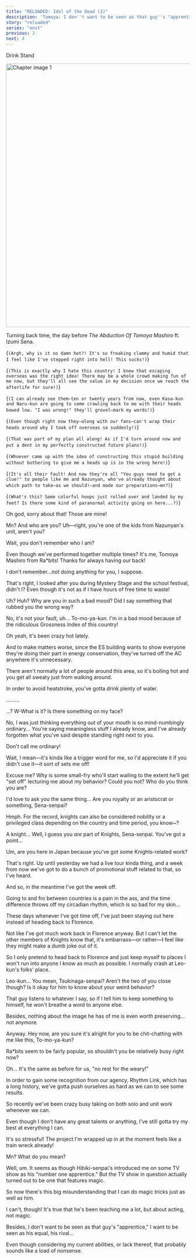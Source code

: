 ```yaml
---
title: "RELOADED: Idol of the Dead (3)"
description: 'Tomoya: I don''t want to be seen as that guy''s "apprentice," I want to be seen as his equal, his rival…'
story: "reloaded"
series: "enst"
previous: 2
next: 4
---
```


<Season s="Summer"/>

<Location>Drink Stand</Location>

<Image src="/img/tl/reloaded/3/1.jpg" alt="Chapter image 1" layout="responsive" width="1560" height="720" quality="100" />

<Narration>Turning back time, the day before _The Abduction Of Tomoya Mashiro_ ft. Izumi Sena.</Narration>

<Bubble character="Izumi">

<Thought>{`(Argh, why is it so damn hot?! It's so freaking clammy and humid that I feel like I've stepped right into hell! This sucks!)`}</Thought>

<Thought>{`(This is exactly why I hate this country! I knew that escaping overseas was the right idea! There may be a whole crowd making fun of me now, but they'll all see the value in my decision once we reach the afterlife for sure!)`}</Thought>

<Thought>{`(I can already see them—ten or twenty years from now, even Kasa-kun and Naru-kun are going to come crawling back to me with their heads bowed low. "I was wrong!" they'll grovel—mark my words!)`}</Thought>

<Thought>{`(Even though right now they—along with our fans—can't wrap their heads around why I took off overseas so suddenly!)`}</Thought>

<Thought>{`(That was part of my plan all along! As if I'd turn around now and put a dent in my perfectly constructed future plans!)`}</Thought>

<Thought>{`(Whoever came up with the idea of constructing this stupid building without bothering to give me a heads up is in the wrong here!)`}</Thought>

<Thought>{`(It's all their fault! And now they're all "You guys need to get a clue!" to people like me and Nazunyan, who've already thought about which path to take—as we should!—and made our preparations—mn?)`}</Thought>

<Thought>{`(What's this? Some colorful hoops just rolled over and landed by my feet? Is there some kind of paranormal activity going on here...?)`}</Thought>

</Bubble>

<Bubble character="Tomoya">

Oh god, sorry about that! Those are mine!

</Bubble>

<Bubble character="Izumi">

Mn? And who are you? Uh—right, you're one of the kids from Nazunyan's unit, aren't you?

</Bubble>

<Bubble character="Tomoya">

Wait, you don't remember who I am?

Even though we've performed together multiple times? It's me, Tomoya Mashiro from Ra<span className="noCase">\*</span>bits! Thanks for always having our back!

</Bubble>

<Bubble character="Izumi">

I don't remember..._not_ doing anything for you, I suppose.

That's right, I looked after you during Mystery Stage and the school festival, didn't I? Even though it's not as if I have hours of free time to waste!

</Bubble>

<Bubble character="Tomoya">

Uh? Huh? Why are you in such a bad mood? Did I say something that rubbed you the wrong way?

</Bubble>

<Bubble character="Izumi">

No, it's not your fault, uh... To-mo-ya-kun. I'm in a bad mood because of the ridiculous Grossness Index of this country!

</Bubble>

<Bubble character="Tomoya">

Oh yeah, it's been crazy hot lately.

And to make matters worse, since the ES building wants to show everyone they're doing their part in energy conservation, they've turned off the AC anywhere it's unnecessary.

There aren't normally a lot of people around this area, so it's boiling hot and you get all sweaty just from walking around.

In order to avoid heatstroke, you've gotta drink plenty of water.

</Bubble>

<Bubble character="Izumi">

.........

</Bubble>

<Bubble character="Tomoya">

...? W-What is it? Is there something on my face?

</Bubble>

<Bubble character="Izumi">

No, I was just thinking everything out of your mouth is so mind-numbingly ordinary... You're saying meaningless stuff I already know, and I've already forgotten what you've said despite standing right next to you.

</Bubble>

<Bubble character="Tomoya">

Don't call me ordinary!

Wait, I mean—it's kinda like a trigger word for me, so I'd appreciate it if you didn't use it—it sort of sets me off!

</Bubble>

<Bubble character="Izumi">

Excuse me? Why is some small-fry who'll start wailing to the extent he'll get "set off" lecturing me about my behavior? Could you not? Who do you think you are?

</Bubble>

<Bubble character="Tomoya">

I'd love to ask you the same thing... Are you royalty or an aristocrat or something, Sena-senpai?

</Bubble>

<Bubble character="Izumi">

Hmph. For the record, knights can also be considered nobility or a privileged class depending on the country and time period, you know\~?

</Bubble>

<Bubble character="Tomoya">

A knight... Well, I guess you _are_ part of Knights, Sena-senpai. You've got a point...

Um, are you here in Japan because you've got some Knights-related work?

</Bubble>

<Bubble character="Izumi">

That's right. Up until yesterday we had a live tour kinda thing, and a week from now we've got to do a bunch of promotional stuff related to that, so I've heard.

And so, in the meantime I've got the week off.

Going to and fro between countries is a pain in the ass, and the time difference throws off my circadian rhythm, which is so bad for my skin...

These days whenever I've got time off, I've just been staying out here instead of heading back to Florence.

Not like I've got much work back in Florence anyway. But I can't let the other members of Knights know that, it's embarrass—or rather—I feel like they might make a dumb joke out of it.

So I only pretend to head back to Florence and just keep myself to places I won't run into anyone I know as much as possible. I normally crash at Leo-kun's folks' place.

</Bubble>

<Bubble character="Tomoya">

Leo-kun... You mean, Tsukinaga-senpai? Aren't the two of you close though? Is it okay for him to know about your weird behavior?

</Bubble>

<Bubble character="Izumi">

That guy listens to whatever I say, so if I tell him to keep something to himself, he won't breathe a word to anyone else.

Besides, nothing about the image he has of me is even _worth_ preserving... not anymore.

Anyway. Hey now, are you sure it's alright for you to be chit-chatting with me like this, To-mo-ya-kun?

Ra<span className="noCase">\*</span>bits seem to be fairly popular, so shouldn't you be relatively busy right now?

</Bubble>

<Bubble character="Tomoya">

Oh... It's the same as before for us, "no rest for the weary!"

In order to gain some recognition from our agency, Rhythm Link, which has a long history, we've gotta push ourselves as hard as we can to see some results.

So recently we've been crazy busy taking on both solo and unit work whenever we can.

Even though I don't have any great talents or anything, I've still gotta try my best at everything I can.

It's so stressful! The project I'm wrapped up in at the moment feels like a train wreck already!

</Bubble>

<Bubble character="Izumi">

Mn? What do you mean?

</Bubble>

<Bubble character="Tomoya">

Well, um. It seems as though Hibiki-senpai's introduced me on some TV show as his "number one apprentice." But the TV show in question actually turned out to be one that features magic.

So now there's this big misunderstanding that I can do magic tricks just as well as him.

I can't, though! It's true that he's been teaching me a lot, but about acting, not magic.

Besides, I don't want to be seen as that guy's "apprentice," I want to be seen as his equal, his rival...

Even though considering my current abilities, or lack thereof, that probably sounds like a load of nonsense.

</Bubble>

<Credits tl="[nazunyan427](https://nazunyan427.dreamwidth.org)" tlc="<a href='https://moricchiichan.tumblr.com/'>moricchiichan</a>" qc="[allegiantheart](https://allegiantheart.dreamwidth.org), [Ren](https://tomoya.moe)" />
